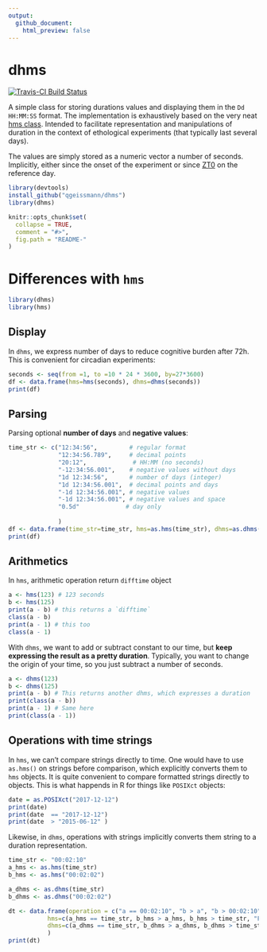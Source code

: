 ```yaml
---
output:
  github_document:
    html_preview: false
---
```


# dhms

[![Travis-CI Build Status](https://travis-ci.org/qgeissmann/dhms.svg?branch=master)](https://travis-ci.org/qgeissmann/dhms)<!--[![AppVeyor Build Status](https://ci.appveyor.com/api/projects/status/github/tidyverse/hms?branch=master&svg=true)](https://ci.appveyor.com/project/tidyverse/hms) [![Coverage Status](https://img.shields.io/codecov/c/github/tidyverse/hms/master.svg)](https://codecov.io/github/tidyverse/hms?branch=master) [![CRAN_Status_Badge](http://www.r-pkg.org/badges/version/hms)](https://cran.r-project.org/package=hms) -->

A simple class for storing durations values and displaying them in the `Dd HH:MM:SS` format. 
The implementation is exhaustively based on the very neat [hms class](https://github.com/tidyverse/hms).
Intended to facilitate representation and manipulations of duration in the context of ethological experiments (that typically last several days).

The values are simply stored as a numeric vector a number of seconds. 
Implicitly, either since the onset of the experiment or since [ZT0](https://en.wikipedia.org/wiki/Zeitgeber) on the reference day.

```r
library(devtools)
install_github("qgeissmann/dhms")
library(dhms)
```

```r
knitr::opts_chunk$set(
  collapse = TRUE,
  comment = "#>",
  fig.path = "README-"
)
```






# Differences with `hms`

```r
library(dhms)
library(hms)
```

Display
-----------

In `dhms`, we express number of days to reduce cognitive burden after 72h.
This is convenient for circadian experiments:

```r
seconds <- seq(from =1, to =10 * 24 * 3600, by=27*3600)
df <- data.frame(hms=hms(seconds), dhms=dhms(seconds))
print(df)
```

Parsing
-----------

Parsing optional **number of days** and **negative values**:

```r
time_str <- c("12:34:56",         # regular format
              "12:34:56.789",     # decimal points
              "20:12",             # HH:MM (no seconds)
              "-12:34:56.001",    # negative values without days
              "1d 12:34:56",      # number of days (integer)
              "1d 12:34:56.001",  # decimal points and days
              "-1d 12:34:56.001", # negative values
              "-1d 12:34:56.001", # negative values and space
              "0.5d"             # day only
              
              )
df <- data.frame(time_str=time_str, hms=as.hms(time_str), dhms=as.dhms(time_str))
print(df)
```



Arithmetics
-----------

In `hms`, arithmetic operation return `difftime` object

```r
a <- hms(123) # 123 seconds
b <- hms(125)
print(a - b) # this returns a `difftime`
class(a - b)
print(a - 1) # this too
class(a - 1)
```

With `dhms`, we want to add or subtract constant to our time, but **keep expressing the result as a pretty duration**. Typically, you want to change the origin of your time, so you just subtract a number of seconds.
```r
a <- dhms(123)
b <- dhms(125)
print(a - b) # This returns another dhms, which expresses a duration
print(class(a - b))
print(a - 1) # Same here
print(class(a - 1))
```

Operations with time strings
---------------------------------------

In `hms`, we can't compare strings directly to time. 
One would have to use `as.hms()` on strings before comparison, which explicitly converts them to `hms` objects.
It is quite convenient to compare formatted strings directly to objects.
This is what happends in R for things like `POSIXct` objects:

```r
date = as.POSIXct("2017-12-12") 
print(date)
print(date  == "2017-12-12")
print(date  > "2015-06-12" )
```
Likewise, in `dhms`, operations with strings implicitly converts them string to a duration representation.

```r
time_str <- "00:02:10"
a_hms <- as.hms(time_str)
b_hms <- as.hms("00:02:02") 

a_dhms <- as.dhms(time_str)
b_dhms <- as.dhms("00:02:02") 

dt <- data.frame(operation = c("a == 00:02:10", "b > a", "b > 00:02:10", "a + 00:02:10"),
           hms=c(a_hms == time_str, b_hms > a_hms, b_hms > time_str, "FAILS"),
           dhms=c(a_dhms == time_str, b_dhms > a_dhms, b_dhms > time_str, as.character(a_dhms + time_str))
           )
print(dt)
```


